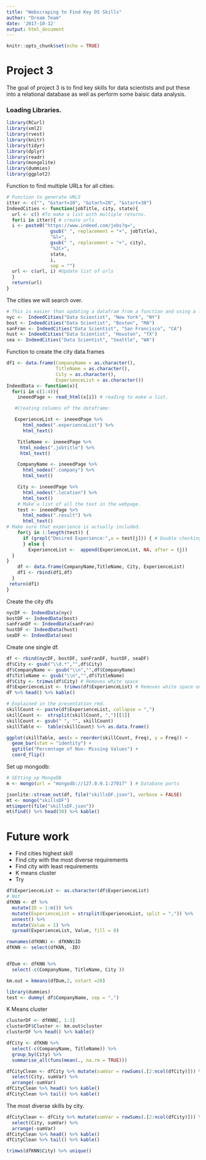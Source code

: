 ```yaml
---
title: "Webscraping to Find Key DS Skills"
author: "Dream Team"
date: '2017-10-12'
output: html_document
---
```


```r
knitr::opts_chunk$set(echo = TRUE)
```

# Project 3

The goal of project 3 is to find key skills for data scientists and put these into a relational database as well as perform some baisic data analysis.

### Loading Libraries.

```r
library(RCurl)
library(xml2)
library(rvest)
library(knitr)
library(tidyr)
library(dplyr)
library(readr)
library(mongolite)
library(dummies)
library(ggplot2)
```

Function to find multiple URLs for all cities:

```r
# Function to generate URLS
itter <- c("", "&start=10", "&start=20", "&start=30")
IndeedCities <- function(jobTitle, city, state){
  url <- c() #To make a list with multiple returns.
  for(i in itter){ # create urls
  i <- paste0("https://www.indeed.com/jobs?q=",
                gsub(" ", replacement = "+", jobTitle),
                "&l=",
                gsub(" ", replacement = "+", city),
                "%2C+", 
                state, 
                i,
                sep = "")
  url <- c(url, i) #Update list of urls
  }
  return(url)
}
```

The cities we will search over. 
```r
# This is easier than updating a datafram from a function and using a loop. 
nyc <-  IndeedCities("Data Scientist", "New York", "NY")
bost <- IndeedCities("Data Scientist", "Boston", "MA")
sanFran <- IndeedCities("Data Scientist", "San Francisco", "CA")
hust <- IndeedCities("Data Scientist", "Houston", "TX")
sea <- IndeedCities("Data Scientist", "Seattle", "WA")
```


Function to create the city data.frames

```r
df1 <- data.frame(CompanyName = as.character(),
                  TitleName = as.character(),
                  City = as.character(),
                  ExperienceList = as.character())
IndeedData <- function(x){
  for(i in c(1:4)){
    ineeedPage <- read_html(x[i]) # reading to make a list.

   #Creating columns of the dataframe:

   ExperienceList <- ineeedPage %>%
      html_nodes(".experienceList") %>%
      html_text()

    TitleName <- ineeedPage %>%
     html_nodes(".jobtitle") %>%
     html_text()

    CompanyName <- ineeedPage %>%
      html_nodes(".company") %>%
      html_text()

    City <- ineeedPage %>%
      html_nodes(".location") %>%
      html_text()
    # Make a list of all the text in the webpage. 
    test <- ineeedPage %>%
      html_nodes(".result") %>%
      html_text()
# Make sure that experience is actually included.
    for(j in 1:length(test)) {
      if (grepl("Desired Experience:",x = test[j])) { # Double checking to make sure we don't skip NAs
      } else {
        ExperienceList <-  append(ExperienceList, NA, after = (j))
  }
}
    df <- data.frame(CompanyName,TitleName, City, ExperienceList)
    df1 <- rbind(df1,df)
  }
 return(df1)
}

```

Create the city dfs

```r
nycDF <- IndeedData(nyc) 
bostDF <- IndeedData(bost)
sanFranDF <- IndeedData(sanFran)
hustDF <- IndeedData(hust)
seaDF <- IndeedData(sea)
```

Create one single df.
```r
df <- rbind(nycDF, bostDF, sanFranDF, hustDF, seaDF)
df$City <- gsub("\\d.*","",df$City)
df$CompanyName <- gsub("\\n","",df$CompanyName)
df$TitleName <- gsub("\\n","",df$TitleName)
df$City <- trimws(df$City) # Removes white space
df$ExperienceList <- trimws(df$ExperienceList) # Removes white space on either end. 
df %>% head() %>% kable()
```



```r
# Explained in the presentation rmd.
skillCount <- paste(df$ExperienceList, collapse = ",") 
skillCount <-  strsplit(skillCount, ",")[[1]]
skillCount <- gsub(" ", "", skillCount)
skillTable <-  table(skillCount) %>% as.data.frame()
```

```r
ggplot(skillTable, aes(x = reorder(skillCount, Freq), y = Freq)) + 
  geom_bar(stat = "identity") +
  ggtitle("Percentage of Non- Missing Values") +
  coord_flip() 
```



Set up mongodb:

```r
# SEtting up MongoDB
m <- mongo(url = "mongodb://127.0.0.1:27017" ) # Database ports

jsonlite::stream_out(df, file("skillsDF.json"), verbose = FALSE)
mt <- mongo("skillsDF")
mt$import(file("skillsDF.json"))
mt$find() %>% head(30) %>% kable()

```


# Future work

* Find cities highest skill
* Find city with the most diverse requirements
* Find city with least requirements
* K means cluster
* Try 



```r
df$ExperienceList <- as.character(df$ExperienceList)
# Not
dfKNN <- df %>%
  mutate(ID = 1:n()) %>%
  mutate(ExperienceList = strsplit(ExperienceList, split = ",")) %>%
  unnest() %>%
  mutate(Value = 1) %>%
  spread(ExperienceList, Value, fill = 0) 
```


```r
rownames(dfKNN) <- dfKNN$ID
dfKNN <- select(dfKNN, -ID)


dfDum <- dfKNN %>%
  select(-c(CompanyName, TitleName, City ))

```



```r
km.out = kmeans(dfDum,2, nstart =20)
```



```r
library(dummies)
test <- dummy( df$CompanyName, sep = ",")
```


K Means cluster 
```r
clusterDF <- dfKNN[, 1:3]
clusterDF$Cluster <- km.out$cluster
clusterDF %>% head() %>% kable()
```


```r
dfCity <- dfKNN %>% 
  select(-c(CompanyName, TitleName)) %>% 
  group_by(City) %>% 
  summarise_all(funs(mean(., na.rm = TRUE)))

dfCityClean <- dfCity %>% mutate(sumVar = rowSums(.[2:ncol(dfCity)])) %>% 
  select(City, sumVar) %>% 
  arrange(-sumVar)
dfCityClean %>% head() %>% kable()
dfCityClean %>% tail() %>% kable()
```

The most diverse skills by city.
```r
dfCityClean <- dfCity %>% mutate(sumVar = rowSums(.[2:ncol(dfCity)])) %>% 
  select(City, sumVar) %>% 
  arrange(-sumVar)
dfCityClean %>% head() %>% kable()
dfCityClean %>% tail() %>% kable()
```

```r
trimws(dfKNN$City) %>% unique()
```


